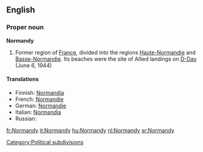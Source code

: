 ==English==

===Proper noun===
'''Normandy'''

# Former region of [[France]], divided into the regions [[Haute-Normandie]] and [[Basse-Normandie]]. Its beaches were the site of Allied landings on [[D-Day]] (June 6, 1944)

====Translations====

*Finnish: [[Normandia]]
*French: [[Normandie]] {{f}}
*German: [[Normandie]] {{f}}
*Italian: [[Normandia]] {{f}}
*Russian: {{t|ru|Нормандия|f|sc=Cyrl|tr=normándija}}

[[Category:Political subdivisions]]

[[fr:Normandy]]
[[it:Normandy]]
[[hu:Normandy]]
[[nl:Normandy]]
[[sr:Normandy]]